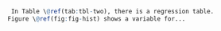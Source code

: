 


```r
 In Table \@ref(tab:tbl-two), there is a regression table.
Figure \@ref(fig:fig-hist) shows a variable for...



```

